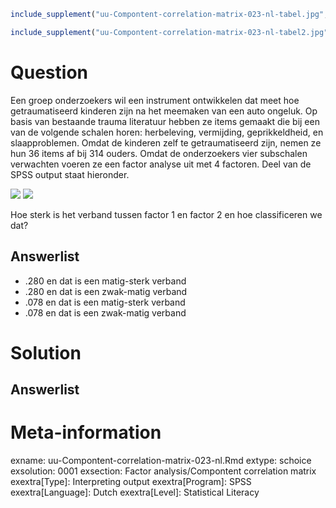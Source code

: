 ```r
include_supplement("uu-Compontent-correlation-matrix-023-nl-tabel.jpg", recursive = TRUE)
```

```r
include_supplement("uu-Compontent-correlation-matrix-023-nl-tabel2.jpg", recursive = TRUE)
```

Question
========
  
Een groep onderzoekers wil een instrument ontwikkelen dat meet hoe getraumatiseerd kinderen zijn na het meemaken van een auto ongeluk. Op basis van bestaande trauma literatuur hebben ze items gemaakt die bij een van de volgende schalen horen: herbeleving, vermijding, geprikkeldheid, en slaapproblemen. Omdat de kinderen zelf te getraumatiseerd zijn, nemen ze hun 36 items af bij 314 ouders.  Omdat de onderzoekers vier subschalen verwachten voeren ze een factor analyse uit met 4 factoren. Deel van de SPSS output staat hieronder.

![](uu-Compontent-correlation-matrix-023-nl-tabel.jpg)
![](uu-Compontent-correlation-matrix-023-nl-tabel2.jpg)  

Hoe sterk is het verband tussen factor 1 en factor 2 en hoe classificeren we dat? 

Answerlist
----------
* .280 en dat is een matig-sterk verband
* .280 en dat is een zwak-matig verband
* .078 en dat is een matig-sterk verband
* .078 en dat is een zwak-matig verband

Solution
========
  


Answerlist
----------



Meta-information
================
exname: uu-Compontent-correlation-matrix-023-nl.Rmd
extype: schoice
exsolution: 0001
exsection: Factor analysis/Compontent correlation matrix
exextra[Type]: Interpreting output
exextra[Program]: SPSS
exextra[Language]: Dutch
exextra[Level]: Statistical Literacy
